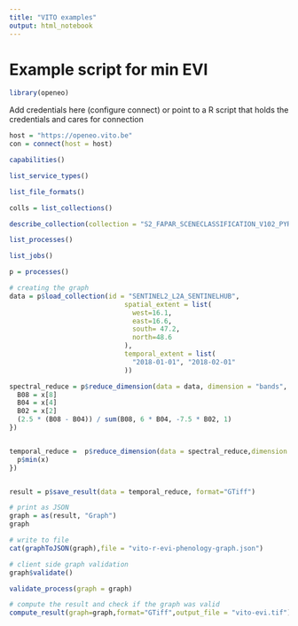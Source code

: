 ```yaml
---
title: "VITO examples"
output: html_notebook
---
```


# Example script for min EVI

```r
library(openeo)
```

Add credentials here (configure connect) or point to a R script that holds the credentials and cares for connection

```r
host = "https://openeo.vito.be"
con = connect(host = host)
```

```r
capabilities()
```

```r
list_service_types()
```


```r
list_file_formats()
```

```r
colls = list_collections()
```

```r
describe_collection(collection = "S2_FAPAR_SCENECLASSIFICATION_V102_PYRAMID")
```


```r
list_processes()
```

```r
list_jobs()
```


```r
p = processes()

# creating the graph
data = p$load_collection(id = "SENTINEL2_L2A_SENTINELHUB",
                             spatial_extent = list(
                               west=16.1,
                               east=16.6,
                               south= 47.2,
                               north=48.6
                             ),
                             temporal_extent = list(
                               "2018-01-01", "2018-02-01"
                             ))

spectral_reduce = p$reduce_dimension(data = data, dimension = "bands", reducer =  function(x, context) {
  B08 = x[8]
  B04 = x[4]
  B02 = x[2]
  (2.5 * (B08 - B04)) / sum(B08, 6 * B04, -7.5 * B02, 1)
})


temporal_reduce =  p$reduce_dimension(data = spectral_reduce,dimension = "t", reducer = function(x, context) {
  p$min(x)
})


result = p$save_result(data = temporal_reduce, format="GTiff")

# print as JSON
graph = as(result, "Graph")
graph
```


```r
# write to file 
cat(graphToJSON(graph),file = "vito-r-evi-phenology-graph.json")

# client side graph validation
graph$validate()

validate_process(graph = graph)

# compute the result and check if the graph was valid
compute_result(graph=graph,format="GTiff",output_file = "vito-evi.tif")
```

